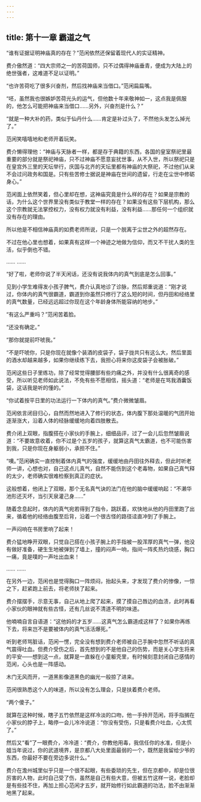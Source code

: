 ```yaml
---
---
---
```

title: 第十一章 霸道之气
---




“谁有证据证明神庙真的存在？”范闲依然还保留着现代人的实证精神。

费介傲然道：“四大宗师之一的苦荷国师，只不过偶得神庙垂青，便成为大陆上的绝世强者，这难道不足以证明。”

“也许苦荷吃了很多兴奋剂，然后找神庙来当借口。”范闲扁扁嘴。

“呸，虽然我也很嫉妒苦荷光头的运气，但他数十年来敬神如一，这点我是佩服的，他怎么可能把神庙来当借口……另外，兴奋剂是什么？”

“就是一种大补的药，类似于仙丹什么……肯定是补过头了，不然他头发怎么掉光了。”

范闲笑嘻嘻地和老师开着玩笑。

费介懒得理他：“神庙与天脉者一样，都是存于典籍的东西，各国的皇室祭祀里最重要的部分就是祭祀神庙，只不过神庙不愿意妄扰世事，从不入世，所以祭祀只是在皇宫外三里的天坛举行，庆国与北齐的天坛里都有神庙的大祭祀，不过他们从来不会过问政务和国是。只有些苦修士据说是神庙在世间的遗留，行走在尘世中修砺身心。”

范闲面上依然笑着，但心里却在想，这神庙究竟是什么样的存在？如果是宗教的话，为什么这个世界里没有类似于教堂一样的存在？如果没有这些下层机构，那么这个宗教就无法掌控权力，没有权力就没有利益，没有利益……那任何一个组织就没有存在的理由。

所以他是不相信神庙真的如费老师所说，只是一个脱离于尘世之外的超然存在。

不过在他心里也想着，如果真有这样一个神迹之地做为信仰，而又不干扰人类的生活，似乎倒也不错。

…… ……

“好了啦，老师你说了半天闲话，还没有说我体内的真气到底是怎么回事。”

见到小学生难得发小孩子脾气，费介认真地诊了诊脉，然后郑重说道：“刚才说过，你体内的真气很霸道，霸道到你虽然只修行了这么短的时间，但丹田和经络里的真气数量，已经远远超过你现在这个年龄身体所能容纳的地步。”

“有这么严重吗？”范闲苦着脸。

“还没有确定。”

“那你就提前吓唬我。”

“不是吓唬你，只是你现在就像个装酒的皮袋子，袋子拢共只有这么大，然后里面的酒水却越来越多，如果你继续练下去，我担心将来你这皮袋子会被胀破。”

范闲这些日子里练功，除了经常觉得腰部有些灼痛之外，并没有什么很离奇的感受，所以听见老师如此说法，不免有些不愿相信，摇头道：“老师是在骂我酒囊饭袋，这话我是听的懂的。”

“你试着按平日里的功法运行一下体内的真气。”费介微微皱眉。

范闲依言闭目归心，自然而然地进入了修行的状态，体内腹下那处温暖的气团开始逐渐涨大，沿着人体的经脉缓缓地向着四肢散去。

费介闭上双眼，指腹搭在小家伙的手腕上，细细品评，过了一会儿后忽然皱眉说道：“不要故意收着，你不过是个五岁的孩子，就算这真气太霸道，也不可能伤害到我，只是你现在身躯弱小，承担不住。”

“噢。”范闲确实一直控制着体内真气的强度，缓缓地由丹田往外释去，但此时听老师一讲，心想也对，自己这点儿真气，自然不能伤到这个老毒物，如果自己真气释的太少，老师确实很难检察到真正的症状。

这般想着，他闭上了双眼，那个无名真气诀的法门在他的脑中缓缓响起：“不濑华池形还灭坏，当引天泉灌己身……”

随着念息起时，体内的真气宛若得到了指令，跳跃着，欢快地从他的丹田里跑了出来，循着他的经络由腹至后背，沿着一个很古怪的路径迳直冲到了手腕上。

一声闷响在书房里响了起来！

费介猛地睁开双眼，只觉自己搭在小孩子腕上的手指被一股浑厚的真气一弹，他没有做好准备，硬生生地被弹到了墙上，撞的闷声一响，指间一阵炙热灼烧感，胸口一痛，竟是噗的一声吐出血来！

…… ……

在另外一边，范闲也是觉得胸口一阵烦闷，抬起头来，才发现了费介的惨像，一惊之下，赶紧跑上前去，将老师扶了起来。

费介摆摆手，示意无事，自己从地上爬了起来，摸了摸自己唇边的血渍，此时再看小家伙的眼神就有些古怪，还有几丝说不清道不明的味道。

他喃喃自言自语道：“这他妈的才五岁……这真气怎么霸道成这样了？如果你再练下去，将来岂不是要被体内的真气活活爆死。”

听到老师骂脏话，范闲一愣，完全没有想到费介老师被自己手腕中忽然不听话的真气震得吐血。但费介受伤之后，首先想到的不是他自己的伤势，而是关心学生将来的平安——想到这一点，就算是一直躲在小童躯壳里，有时候刻意封闭自己感情的范闲，心头也是一阵感动。

木门无风而开，一道黑影像道黑色的幽光一般掠了进来。

范闲很熟悉这个人的味道，所以没有怎么理会，只是扶着费介老师。

“两个傻子。”

就算在这种时候，瞎子五竹依然是这样冷淡的口吻，他一手拎开范闲，将手指搁在小家伙的脖子上，略停一会儿冷冷说道：“你没有受伤，只是看费介吐血，心太慌了。”

然后又“看”了一眼费介，冷冷道：“费介，你教他用毒，我信任你的水准，但是小姐当年说过，你的武道境界，是京都八大处里面最弱的一个，既然是我留给少爷的东西，你最好不要在旁边多说什么。”

费介在澹州城里似乎只是一个很不起眼，有些委琐的先生，但在京都中，却是位很厉害的人物，此时自己受了伤，虽然是自己有些大意，但被五竹这样一说，老脸却是有些挂不住，再加上担心范闲才五岁，就开始修行如此霸道的功法，脸不由渐渐地黑了起来。